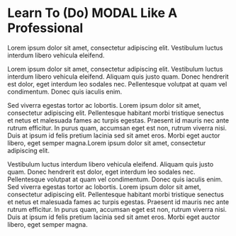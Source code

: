 # Learn To (Do) MODAL Like A Professional

Lorem ipsum dolor sit amet, consectetur adipiscing elit. Vestibulum luctus interdum libero vehicula eleifend.

Lorem ipsum dolor sit amet, consectetur adipiscing elit. Vestibulum luctus interdum libero vehicula eleifend. Aliquam quis justo quam. Donec hendrerit est dolor, eget interdum leo sodales nec. Pellentesque volutpat at quam vel condimentum. Donec quis iaculis enim.

Sed viverra egestas tortor ac lobortis. Lorem ipsum dolor sit amet, consectetur adipiscing elit. Pellentesque habitant morbi tristique senectus et netus et malesuada fames ac turpis egestas. Praesent id mauris nec ante rutrum efficitur. In purus quam, accumsan eget est non, rutrum viverra nisi. Duis at ipsum id felis pretium lacinia sed sit amet eros. Morbi eget auctor libero, eget semper magna.Lorem ipsum dolor sit amet, consectetur adipiscing elit.

Vestibulum luctus interdum libero vehicula eleifend. Aliquam quis justo quam. Donec hendrerit est dolor, eget interdum leo sodales nec. Pellentesque volutpat at quam vel condimentum. Donec quis iaculis enim. Sed viverra egestas tortor ac lobortis. Lorem ipsum dolor sit amet, consectetur adipiscing elit. Pellentesque habitant morbi tristique senectus et netus et malesuada fames ac turpis egestas. Praesent id mauris nec ante rutrum efficitur. In purus quam, accumsan eget est non, rutrum viverra nisi. Duis at ipsum id felis pretium lacinia sed sit amet eros. Morbi eget auctor libero, eget semper magna.
